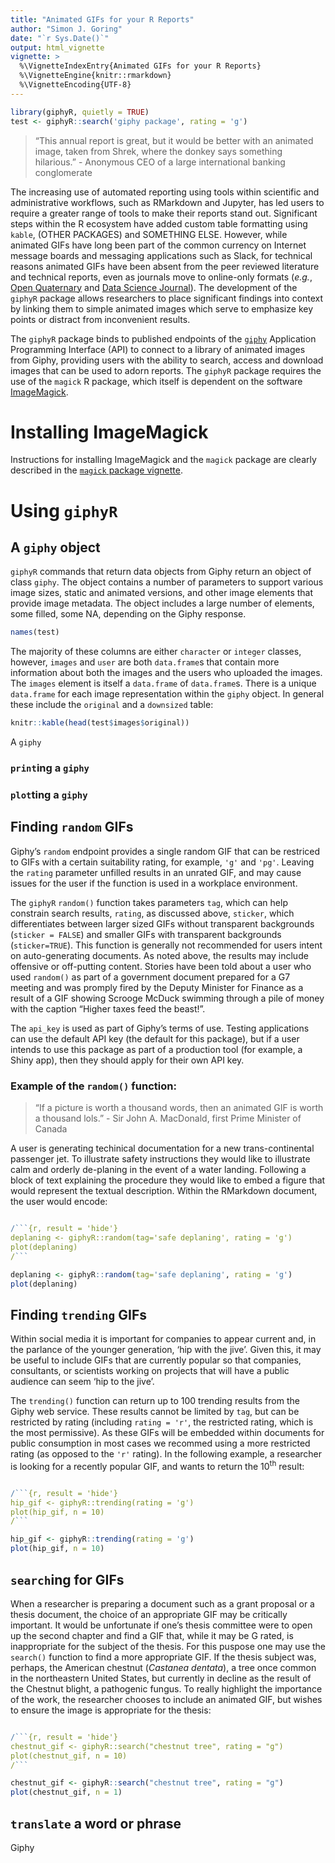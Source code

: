 ```yaml
---
title: "Animated GIFs for your R Reports"
author: "Simon J. Goring"
date: "`r Sys.Date()`"
output: html_vignette
vignette: >
  %\VignetteIndexEntry{Animated GIFs for your R Reports}
  %\VignetteEngine{knitr::rmarkdown}
  %\VignetteEncoding{UTF-8}
---
```


```r
library(giphyR, quietly = TRUE)
test <- giphyR::search('giphy package', rating = 'g')
```

> "This annual report is great, but it would be better with an animated image, taken from Shrek, where the donkey says something hilarious."
- Anonymous CEO of a large international banking conglomerate

The increasing use of automated reporting using tools within scientific and administrative workflows, such as RMarkdown and Jupyter, has led users to require a greater range of tools to make their reports stand out. Significant steps within the R ecosystem have added custom table formatting using `kable`, (OTHER PACKAGES) and SOMETHING ELSE.  However, while animated GIFs have long been part of the common currency on Internet message boards and messaging applications such as Slack, for technical reasons animated GIFs have been absent from the peer reviewed literature and technical reports, even as journals move to online-only formats (*e.g.*, [Open Quaternary](http://www.openquaternary.com/) and [Data Science Journal](http://datascience.codata.org/)).  The development of the `giphyR` package allows researchers to place significant findings into context by linking them to simple animated images which serve to emphasize key points or distract from inconvenient results.

The `giphyR` package binds to published endpoints of the [`giphy`](http://giphy.com) Application Programming Interface (API) to connect to a library of animated images from Giphy, providing users with the ability to search, access and download images that can be used to adorn reports.  The `giphyR` package requires the use of the `magick` R package, which itself is dependent on the software [ImageMagick]().

# Installing ImageMagick

Instructions for installing ImageMagick and the `magick` package are clearly described in the [`magick` package vignette](https://cran.r-project.org/web/packages/magick/vignettes/intro.html).

# Using `giphyR`

## A `giphy` object

`giphyR` commands that return data objects from Giphy return an object of class `giphy`.  The object contains a number of parameters to support various image sizes, static and animated versions, and other image elements that provide image metadata.  The object includes a large number of elements, some filled, some NA, depending on the Giphy response.

```r
names(test)
```

The majority of these columns are either `character` or `integer` classes, however, `images` and `user` are both `data.frame`s that contain more information about both the images and the users who uploaded the images.  The `images` element is itself a `data.frame` of `data.frame`s.  There is a unique `data.frame` for each image representation within the `giphy` object.  In general these include the `original` and a `downsized` table:

```r
knitr::kable(head(test$images$original))
```

A `giphy` 

### `print`ing a `giphy`



### `plot`ting a `giphy`

## Finding `random` GIFs

Giphy's `random` endpoint provides a single random GIF that can be restriced to GIFs with a certain suitability rating, for example, `'g'` and `'pg'`.  Leaving the `rating` parameter unfilled results in an unrated GIF, and may cause issues for the user if the function is used in a workplace environment.

The `giphyR` `random()` function takes parameters `tag`, which can help constrain search results, `rating`, as discussed above, `sticker`, which differentiates between larger sized GIFs without transparent backgrounds (`sticker = FALSE`) and smaller GIFs with transparent backgrounds (`sticker=TRUE`).  This function is generally not recommended for users intent on auto-generating documents.  As noted above, the results may include offensive or off-putting content.  Stories have been told about a user who used `random()` as part of a government document prepared for a G7 meeting and was promply fired by the Deputy Minister for Finance as a result of a GIF showing Scrooge McDuck swimming through a pile of money with the caption "Higher taxes feed the beast!".

The `api_key` is used as part of Giphy's terms of use.  Testing applications can use the default API key (the default for this package), but if a user intends to use this package as part of a production tool (for example, a Shiny app), then they should apply for their own API key.

### Example of the `random()` function:

> "If a picture is worth a thousand words, then an animated GIF is worth a thousand lols."
- Sir John A. MacDonald, first Prime Minister of Canada

A user is generating techinical documentation for a new trans-continental passenger jet.  To illustrate safety instructions they would like to illustrate calm and orderly de-planing in the event of a water landing.  Following a block of text explaining the procedure they would like to embed a figure that would represent the textual description.  Within the RMarkdown document, the user would encode:

```r

/```{r, result = 'hide'}
deplaning <- giphyR::random(tag='safe deplaning', rating = 'g')
plot(deplaning)
/```

```

```r

deplaning <- giphyR::random(tag='safe deplaning', rating = 'g')
plot(deplaning)

```


## Finding `trending` GIFs

Within social media it is important for companies to appear current and, in the parlance of the younger generation, 'hip with the jive'.  Given this, it may be useful to include GIFs that are currently popular so that companies, consultants, or scientists working on projects that will have a public audience can seem 'hip to the jive'.

The `trending()` function can return up to 100 trending results from the Giphy web service.  These results cannot be limited by `tag`, but can be restricted by rating (including `rating = 'r'`, the restricted rating, which is the most permissive).  As these GIFs will be embedded within documents for public consumption in most cases we recommed using a more restricted rating (as opposed to the `'r'` rating).  In the following example, a researcher is looking for a recently popular GIF, and wants to return the 10^th^ result:


```r

/```{r, result = 'hide'}
hip_gif <- giphyR::trending(rating = 'g')
plot(hip_gif, n = 10)
/```

```

```r

hip_gif <- giphyR::trending(rating = 'g')
plot(hip_gif, n = 10)

```

## `search`ing for GIFs

When a researcher is preparing a document such as a grant proposal or a thesis document, the choice of an appropriate GIF may be critically important.  It would be unfortunate if one's thesis committee were to open up the second chapter and find a GIF that, while it may be G rated, is inappropriate for the subject of the thesis.  For this puspose one may use the `search()` function to find a more appropriate GIF.  If the thesis subject was, perhaps, the American chestnut (*Castanea dentata*), a tree once common in the northeastern United States, but currently in decline as the result of the Chestnut blight, a pathogenic fungus.  To really highlight the importance of the work, the researcher chooses to include an animated GIF, but wishes to ensure the image is appropriate for the thesis:


```r

/```{r, result = 'hide'}
chestnut_gif <- giphyR::search("chestnut tree", rating = "g")
plot(chestnut_gif, n = 10)
/```

```

```r

chestnut_gif <- giphyR::search("chestnut tree", rating = "g")
plot(chestnut_gif, n = 1)

```


## `translate` a word or phrase

Giphy 
